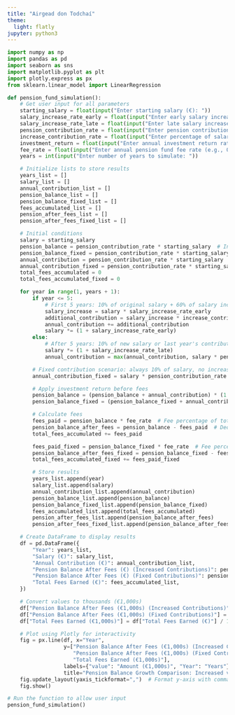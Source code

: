 ```yaml
---
title: "Airgead don Todchaí"
theme:
  light: flatly
jupyter: python3
---
```



```python
import numpy as np
import pandas as pd
import seaborn as sns
import matplotlib.pyplot as plt
import plotly.express as px
from sklearn.linear_model import LinearRegression

def pension_fund_simulation():
    # Get user input for all parameters
    starting_salary = float(input("Enter starting salary (€): "))
    salary_increase_rate_early = float(input("Enter early salary increase rate (e.g., 0.10 for 10%): "))
    salary_increase_rate_late = float(input("Enter late salary increase rate after 5 years (e.g., 0.02 for 2%): "))
    pension_contribution_rate = float(input("Enter pension contribution rate (e.g., 0.10 for 10%): "))
    increase_contribution_rate = float(input("Enter percentage of salary increase allocated to pension for first 5 years (e.g., 0.60 for 60%): "))
    investment_return = float(input("Enter annual investment return rate (e.g., 0.07 for 7%): "))
    fee_rate = float(input("Enter annual pension fund fee rate (e.g., 0.01 for 1%): "))
    years = int(input("Enter number of years to simulate: "))

    # Initialize lists to store results
    years_list = []
    salary_list = []
    annual_contribution_list = []
    pension_balance_list = []
    pension_balance_fixed_list = []
    fees_accumulated_list = []
    pension_after_fees_list = []
    pension_after_fees_fixed_list = []

    # Initial conditions
    salary = starting_salary
    pension_balance = pension_contribution_rate * starting_salary  # Initial balance based on contribution rate
    pension_balance_fixed = pension_contribution_rate * starting_salary  # Alternative scenario without increased contribution
    annual_contribution = pension_contribution_rate * starting_salary
    annual_contribution_fixed = pension_contribution_rate * starting_salary
    total_fees_accumulated = 0
    total_fees_accumulated_fixed = 0

    for year in range(1, years + 1):
        if year <= 5:
            # First 5 years: 10% of original salary + 60% of salary increase
            salary_increase = salary * salary_increase_rate_early
            additional_contribution = salary_increase * increase_contribution_rate
            annual_contribution += additional_contribution
            salary *= (1 + salary_increase_rate_early)
        else:
            # After 5 years: 10% of new salary or last year's contribution, whichever is higher
            salary *= (1 + salary_increase_rate_late)
            annual_contribution = max(annual_contribution, salary * pension_contribution_rate)

        # Fixed contribution scenario: always 10% of salary, no increased contribution
        annual_contribution_fixed = salary * pension_contribution_rate

        # Apply investment return before fees
        pension_balance = (pension_balance + annual_contribution) * (1 + investment_return)
        pension_balance_fixed = (pension_balance_fixed + annual_contribution_fixed) * (1 + investment_return)

        # Calculate fees
        fees_paid = pension_balance * fee_rate  # Fee percentage of total balance
        pension_balance_after_fees = pension_balance - fees_paid  # Deduct fees
        total_fees_accumulated += fees_paid

        fees_paid_fixed = pension_balance_fixed * fee_rate  # Fee percentage for fixed scenario
        pension_balance_after_fees_fixed = pension_balance_fixed - fees_paid_fixed  # Deduct fees
        total_fees_accumulated_fixed += fees_paid_fixed

        # Store results
        years_list.append(year)
        salary_list.append(salary)
        annual_contribution_list.append(annual_contribution)
        pension_balance_list.append(pension_balance)
        pension_balance_fixed_list.append(pension_balance_fixed)
        fees_accumulated_list.append(total_fees_accumulated)
        pension_after_fees_list.append(pension_balance_after_fees)
        pension_after_fees_fixed_list.append(pension_balance_after_fees_fixed)

    # Create DataFrame to display results
    df = pd.DataFrame({
        "Year": years_list,
        "Salary (€)": salary_list,
        "Annual Contribution (€)": annual_contribution_list,
        "Pension Balance After Fees (€) (Increased Contributions)": pension_after_fees_list,
        "Pension Balance After Fees (€) (Fixed Contributions)": pension_after_fees_fixed_list,
        "Total Fees Earned (€)": fees_accumulated_list,
    })

    # Convert values to thousands (€1,000s)
    df["Pension Balance After Fees (€1,000s) (Increased Contributions)"] = df["Pension Balance After Fees (€) (Increased Contributions)"] / 1000
    df["Pension Balance After Fees (€1,000s) (Fixed Contributions)"] = df["Pension Balance After Fees (€) (Fixed Contributions)"] / 1000
    df["Total Fees Earned (€1,000s)"] = df["Total Fees Earned (€)"] / 1000

    # Plot using Plotly for interactivity
    fig = px.line(df, x="Year",
                  y=["Pension Balance After Fees (€1,000s) (Increased Contributions)",
                     "Pension Balance After Fees (€1,000s) (Fixed Contributions)",
                     "Total Fees Earned (€1,000s)"],
                  labels={"value": "Amount (€1,000s)", "Year": "Years"},
                  title="Pension Balance Growth Comparison: Increased vs Fixed Contributions")
    fig.update_layout(yaxis_tickformat=",")  # Format y-axis with comma separators
    fig.show()

# Run the function to allow user input
pension_fund_simulation()
```